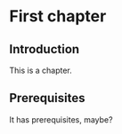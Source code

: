 # First chapter {#sec-first-chapter}

## Introduction

This is a chapter.

## Prerequisites

It has prerequisites, maybe?
